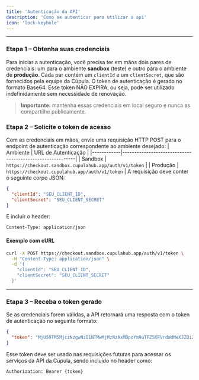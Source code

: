 ```yaml
---
title: 'Autenticação da API'
description: 'Como se autenticar para utilizar a api'
icon: 'lock-keyhole'
---
```


---

### Etapa 1 – Obtenha suas credenciais
Para iniciar a autenticação, você precisa ter em mãos dois pares de credenciais: um para o ambiente **sandbox** (teste) e outro para o ambiente de **produção**. Cada par contém um `clientId` e um `clientSecret`, que são fornecidos pela equipe da Cúpula.
O token de autenticação é gerado no formato Base64. Esse token NÃO EXPIRA, ou seja, pode ser utilizado indefinidamente sem necessidade de renovação.

> **Importante:** mantenha essas credenciais em local seguro e nunca as compartilhe publicamente.

### Etapa 2 – Solicite o token de acesso
Com as credenciais em mãos, envie uma requisição HTTP POST para o endpoint de autenticação correspondente ao ambiente desejado:
| Ambiente   | URL de Autenticação                                     |
|------------|----------------------------------------------------------|
| Sandbox    | `https://checkout.sandbox.cupulahub.app/auth/v1/token` |
| Produção   | `https://checkout.cupulahub.app/auth/v1/token`     |
A requisição deve conter o seguinte corpo JSON:
```json
{
  "clientId": "SEU_CLIENT_ID",
  "clientSecret": "SEU_CLIENT_SECRET"
}
```
E incluir o header:
```http
Content-Type: application/json
```
#### Exemplo com cURL
```bash
curl -X POST https://checkout.sandbox.cupulahub.app/auth/v1/token \
  -H "Content-Type: application/json" \
  -d '{
    "clientId": "SEU_CLIENT_ID",
    "clientSecret": "SEU_CLIENT_SECRET"
  }'
```
---
### Etapa 3 – Receba o token gerado
Se as credenciais forem válidas, a API retornará uma resposta com o token de autenticação no seguinte formato:
```json
{
  "token": "MjU5OTM5MjczNzgwNzI1NTMwMjMzNzAxMDpoYm9uTFZ5KFVrdWdMeXJZQiZLTF5yTlBIdmNuTipoSg=="
}
```
Esse token deve ser usado nas requisições futuras para acessar os serviços da API da Cúpula, sendo incluído no header como:
```http
Authorization: Bearer {token}
```